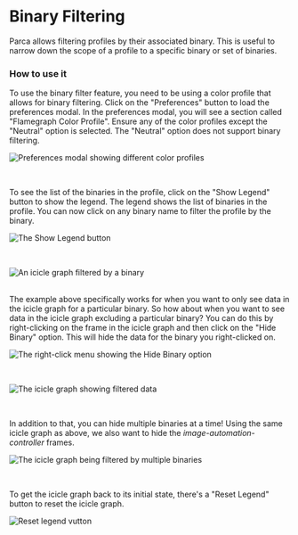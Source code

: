 # Binary Filtering


Parca allows filtering profiles by their associated binary. This is useful to narrow down the scope of a profile to a specific binary or set of binaries.

### How to use it

To use the binary filter feature, you need to be using a color profile that allows for binary filtering. Click on the "Preferences" button to load the preferences modal. In the preferences modal, you will see a section called "Flamegraph Color Profile". Ensure any of the color profiles except the "Neutral" option is selected. The "Neutral" option does not support binary filtering.

<BrowserWindow>

![Preferences modal showing different color profiles](../static/img/tutorial/preferences-color-profile.png)

</BrowserWindow>
<br />

To see the list of the binaries in the profile, click on the "Show Legend" button to show the legend. The legend shows the list of binaries in the profile. You can now click on any binary name to filter the profile by the binary.

<BrowserWindow>

![The Show Legend button](../static/img/tutorial/show-legend-button.png)

</BrowserWindow>
<br />
<BrowserWindow>

![An icicle graph filtered by a binary](../static/img/tutorial/filtered-by-binary.png)

</BrowserWindow>

<br />
The example above specifically works for when you want to only see data in the icicle
graph for a particular binary. So how about when you want to see data in the icicle
graph excluding a particular binary? You can do this by right-clicking on the frame
in the icicle graph and then click on the "Hide Binary" option. This will hide the
data for the binary you right-clicked on.

<BrowserWindow>

![The right-click menu showing the Hide Binary option](../static/img/tutorial/hide-binary-option.png)

</BrowserWindow>

<br />

<BrowserWindow>

![The icicle graph showing filtered data](../static/img/tutorial/hidden-binary-filtered.png)

</BrowserWindow>

<br />

In addition to that, you can hide multiple binaries at a time! Using the same icicle graph as above, we also want to hide the <em>image-automation-controller</em> frames.

<BrowserWindow>

![The icicle graph being filtered by multiple binaries](../static/img/tutorial/multiple-hidden-binaries.png)

</BrowserWindow>
<br />

To get the icicle graph back to its initial state, there's a "Reset Legend" button to reset the icicle graph.

<BrowserWindow>

![Reset legend vutton](../static/img/tutorial/reset-legend.png)

</BrowserWindow>
